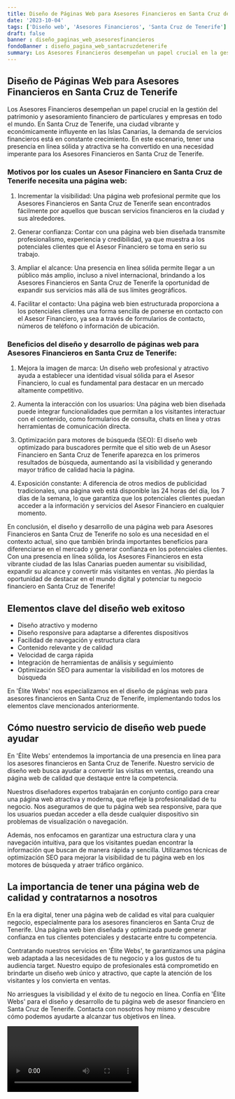 ```yaml
---
title: Diseño de Páginas Web para Asesores Financieros en Santa Cruz de Tenerife
date: '2023-10-04'
tags: ['Diseño web', 'Asesores Financieros', 'Santa Cruz de Tenerife']
draft: false
banner : diseño_paginas_web_asesoresfinancieros
fondoBanner : diseño_pagina_web_santacruzdetenerife
summary: Los Asesores Financieros desempeñan un papel crucial en la gestión del patrimonio y asesoramiento financiero de particulares y empresas en todo el mundo. En Santa Cruz de Tenerife, una ciudad vibrante y económicamente influyente en las Islas Canarias, la demanda de servicios financieros está en constante crecimiento. En este escenario, tener una presencia en línea sólida y atractiva se ha convertido en una necesidad imperante para los Asesores Financieros en Santa Cruz de Tenerife.
---
```


## Diseño de Páginas Web para Asesores Financieros en Santa Cruz de Tenerife

Los Asesores Financieros desempeñan un papel crucial en la gestión del patrimonio y asesoramiento financiero de particulares y empresas en todo el mundo. En Santa Cruz de Tenerife, una ciudad vibrante y económicamente influyente en las Islas Canarias, la demanda de servicios financieros está en constante crecimiento. En este escenario, tener una presencia en línea sólida y atractiva se ha convertido en una necesidad imperante para los Asesores Financieros en Santa Cruz de Tenerife.

### Motivos por los cuales un Asesor Financiero en Santa Cruz de Tenerife necesita una página web:

1. Incrementar la visibilidad: Una página web profesional permite que los Asesores Financieros en Santa Cruz de Tenerife sean encontrados fácilmente por aquellos que buscan servicios financieros en la ciudad y sus alrededores.

2. Generar confianza: Contar con una página web bien diseñada transmite profesionalismo, experiencia y credibilidad, ya que muestra a los potenciales clientes que el Asesor Financiero se toma en serio su trabajo.

3. Ampliar el alcance: Una presencia en línea sólida permite llegar a un público más amplio, incluso a nivel internacional, brindando a los Asesores Financieros en Santa Cruz de Tenerife la oportunidad de expandir sus servicios más allá de sus límites geográficos.

4. Facilitar el contacto: Una página web bien estructurada proporciona a los potenciales clientes una forma sencilla de ponerse en contacto con el Asesor Financiero, ya sea a través de formularios de contacto, números de teléfono o información de ubicación.

### Beneficios del diseño y desarrollo de páginas web para Asesores Financieros en Santa Cruz de Tenerife:

1. Mejora la imagen de marca: Un diseño web profesional y atractivo ayuda a establecer una identidad visual sólida para el Asesor Financiero, lo cual es fundamental para destacar en un mercado altamente competitivo.

2. Aumenta la interacción con los usuarios: Una página web bien diseñada puede integrar funcionalidades que permitan a los visitantes interactuar con el contenido, como formularios de consulta, chats en línea y otras herramientas de comunicación directa.

3. Optimización para motores de búsqueda (SEO): El diseño web optimizado para buscadores permite que el sitio web de un Asesor Financiero en Santa Cruz de Tenerife aparezca en los primeros resultados de búsqueda, aumentando así la visibilidad y generando mayor tráfico de calidad hacia la página.

4. Exposición constante: A diferencia de otros medios de publicidad tradicionales, una página web está disponible las 24 horas del día, los 7 días de la semana, lo que garantiza que los potenciales clientes puedan acceder a la información y servicios del Asesor Financiero en cualquier momento.

En conclusión, el diseño y desarrollo de una página web para Asesores Financieros en Santa Cruz de Tenerife no solo es una necesidad en el contexto actual, sino que también brinda importantes beneficios para diferenciarse en el mercado y generar confianza en los potenciales clientes. Con una presencia en línea sólida, los Asesores Financieros en esta vibrante ciudad de las Islas Canarias pueden aumentar su visibilidad, expandir su alcance y convertir más visitantes en ventas. ¡No pierdas la oportunidad de destacar en el mundo digital y potenciar tu negocio financiero en Santa Cruz de Tenerife!

<GifSeo />

<Cta />

## Elementos clave del diseño web exitoso

- Diseño atractivo y moderno
- Diseño responsive para adaptarse a diferentes dispositivos
- Facilidad de navegación y estructura clara
- Contenido relevante y de calidad
- Velocidad de carga rápida
- Integración de herramientas de análisis y seguimiento
- Optimización SEO para aumentar la visibilidad en los motores de búsqueda

En 'Élite Webs' nos especializamos en el diseño de páginas web para asesores financieros en Santa Cruz de Tenerife, implementando todos los elementos clave mencionados anteriormente.

## Cómo nuestro servicio de diseño web puede ayudar

En 'Élite Webs' entendemos la importancia de una presencia en línea para los asesores financieros en Santa Cruz de Tenerife. Nuestro servicio de diseño web busca ayudar a convertir las visitas en ventas, creando una página web de calidad que destaque entre la competencia.

Nuestros diseñadores expertos trabajarán en conjunto contigo para crear una página web atractiva y moderna, que refleje la profesionalidad de tu negocio. Nos aseguramos de que tu página web sea responsive, para que los usuarios puedan acceder a ella desde cualquier dispositivo sin problemas de visualización o navegación.

Además, nos enfocamos en garantizar una estructura clara y una navegación intuitiva, para que los visitantes puedan encontrar la información que buscan de manera rápida y sencilla. Utilizamos técnicas de optimización SEO para mejorar la visibilidad de tu página web en los motores de búsqueda y atraer tráfico orgánico.

## La importancia de tener una página web de calidad y contratarnos a nosotros

En la era digital, tener una página web de calidad es vital para cualquier negocio, especialmente para los asesores financieros en Santa Cruz de Tenerife. Una página web bien diseñada y optimizada puede generar confianza en tus clientes potenciales y destacarte entre tu competencia.

Contratando nuestros servicios en 'Élite Webs', te garantizamos una página web adaptada a las necesidades de tu negocio y a los gustos de tu audiencia target. Nuestro equipo de profesionales está comprometido en brindarte un diseño web único y atractivo, que capte la atención de los visitantes y los convierta en ventas.

No arriesgues la visibilidad y el éxito de tu negocio en línea. Confía en 'Élite Webs' para el diseño y desarrollo de tu página web de asesor financiero en Santa Cruz de Tenerife. Contacta con nosotros hoy mismo y descubre cómo podemos ayudarte a alcanzar tus objetivos en línea.

<Video />

<CtaBot job='Asesores Financieros' city='Santa Cruz de Tenerife'/>

<Gmaps query='Santa Cruz de Tenerife+españa+maps' />